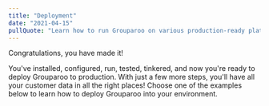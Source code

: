 ```yaml
---
title: "Deployment"
date: "2021-04-15"
pullQuote: "Learn how to run Grouparoo on various production-ready platforms."
---
```


Congratulations, you have made it!

You've installed, configured, run, tested, tinkered, and now you're ready to deploy Grouparoo to production. With just a few more steps, you'll have all your customer data in all the right places! Choose one of the examples below to learn how to deploy Grouparoo into your environment.

<AppExamplesReadme />

